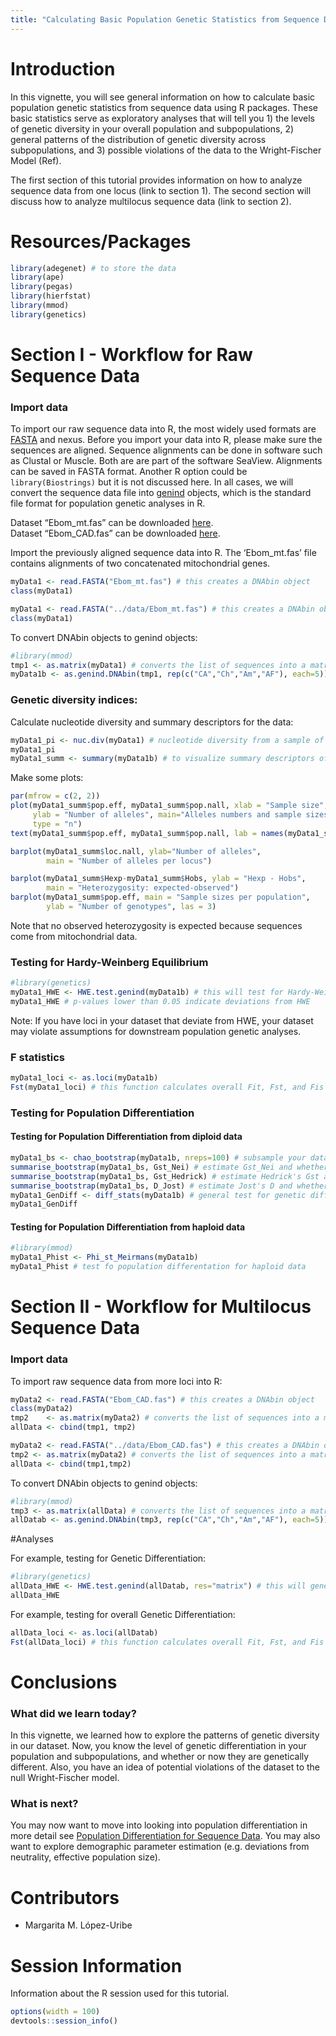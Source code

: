 ```yaml
---
title: "Calculating Basic Population Genetic Statistics from Sequence Data"
---
```


Introduction
=========

In this vignette, you will see general information on how to calculate basic
population genetic statistics from sequence data using R packages. These basic
statistics serve as exploratory analyses that will tell you 1) the levels of
genetic diversity in your overall population and subpopulations, 2) general
patterns of the distribution of genetic diversity across subpopulations, and 3)
possible violations of the data to the Wright-Fischer Model (Ref).

The first section of this tutorial provides information on how to analyze
sequence data from one locus (link to section 1). The second section will
discuss how to analyze multilocus sequence data (link to section 2).


Resources/Packages
=========
```r
library(adegenet) # to store the data
library(ape)
library(pegas)
library(hierfstat)
library(mmod)
library(genetics)
```

Section I - Workflow for Raw Sequence Data
========

### Import data
To import our raw sequence data into R, the most widely used formats are
[FASTA](http://www.ncbi.nlm.nih.gov/BLAST/fasta.html) and nexus. Before you
import your data into R, please make sure the sequences are aligned. Sequence
alignments can be done in software such as Clustal or Muscle. Both are are part
of the software SeaView. Alignments can be saved in FASTA format. Another R
option could be `library(Biostrings)` but it is not discussed here. In all
cases, we will convert the sequence data file into
[genind](http://www.inside-r.org/packages/cran/adegenet/docs/.valid.genind)
objects, which is the standard file format for population genetic analyses in R.

Dataset "Ebom_mt.fas" can be downloaded 
[here](https://github.com/NESCent/popgenInfo/tree/master/data/Ebom_mt.fas).    
Dataset "Ebom_CAD.fas" can be downloaded 
[here](https://github.com/NESCent/popgenInfo/tree/master/data/Ebom_CAD.fas).

Import the previously aligned sequence data into R. The 'Ebom_mt.fas' file
contains alignments of two concatenated mitochondrial genes.

```r
myData1 <- read.FASTA("Ebom_mt.fas") # this creates a DNAbin object
class(myData1)
```

```r
myData1 <- read.FASTA("../data/Ebom_mt.fas") # this creates a DNAbin object
class(myData1)
```

To convert DNAbin objects to genind objects:

```r
#library(mmod)
tmp1 <- as.matrix(myData1) # converts the list of sequences into a matrix
myData1b <- as.genind.DNAbin(tmp1, rep(c("CA","Ch","Am","AF"), each=5))
```

### Genetic diversity indices:
Calculate nucleotide diversity and summary descriptors for the data:

```r
myData1_pi <- nuc.div(myData1) # nucleotide diversity from a sample of DNA sequences in DNAbin format
myData1_pi
myData1_summ <- summary(myData1b) # to visualize summary descriptors of your sequence data file
```
Make some plots:

```r
par(mfrow = c(2, 2))
plot(myData1_summ$pop.eff, myData1_summ$pop.nall, xlab = "Sample size",
	 ylab = "Number of alleles", main="Alleles numbers and sample sizes",
	 type = "n")
text(myData1_summ$pop.eff, myData1_summ$pop.nall, lab = names(myData1_summ$pop.eff))

barplot(myData1_summ$loc.nall, ylab="Number of alleles", 
		main = "Number of alleles per locus")

barplot(myData1_summ$Hexp-myData1_summ$Hobs, ylab = "Hexp - Hobs",
		main = "Heterozygosity: expected-observed")
barplot(myData1_summ$pop.eff, main = "Sample sizes per population",
		ylab = "Number of genotypes", las = 3)
```

Note that no observed heterozygosity is expected because sequences come from
mitochondrial data.

### Testing for Hardy-Weinberg Equilibrium
```r
#library(genetics)
myData1_HWE <- HWE.test.genind(myData1b) # this will test for Hardy-Weinberg equilibrium
myData1_HWE # p-values lower than 0.05 indicate deviations from HWE
```
Note: If you have loci in your dataset that deviate from HWE, your dataset may violate assumptions for downstream population genetic analyses.

### F statistics
```r
myData1_loci <- as.loci(myData1b) 
Fst(myData1_loci) # this function calculates overall Fit, Fst, and Fis of the dataset
```

### Testing for Population Differentiation

#### Testing for Population Differentiation from diploid data

```r
myData1_bs <- chao_bootstrap(myData1b, nreps=100) # subsample your dataset multiple times to estimate significance of genetic differentiation statistics 
summarise_bootstrap(myData1_bs, Gst_Nei) # estimate Gst_Nei and whether or not it is significant
summarise_bootstrap(myData1_bs, Gst_Hedrick) # estimate Hedrick's Gst and whether or not it is significant
summarise_bootstrap(myData1_bs, D_Jost) # estimate Jost's D and whether or not it is significant
myData1_GenDiff <- diff_stats(myData1b) # general test for genetic differentiation per locus and across all subpopultions using Gst, Gst' and Jost D (estimated and based on the harmonic mean between loci)
myData1_GenDiff
```

#### Testing for Population Differentiation from haploid data

```r
#library(mmod)
myData1_Phist <- Phi_st_Meirmans(myData1b) 
myData1_Phist # test fo population differentation for haploid data
```



Section II - Workflow for Multilocus Sequence Data 
========
### Import data

To import raw sequence data from more loci into R:

```r
myData2 <- read.FASTA("Ebom_CAD.fas") # this creates a DNAbin object
class(myData2)
tmp2    <- as.matrix(myData2) # converts the list of sequences into a matrix
allData <- cbind(tmp1, tmp2)
```

```r
myData2 <- read.FASTA("../data/Ebom_CAD.fas") # this creates a DNAbin object
tmp2 <- as.matrix(myData2) # converts the list of sequences into a matrix
allData <- cbind(tmp1,tmp2)
```

To convert DNAbin objects to genind objects:

```r
#library(mmod)
tmp3 <- as.matrix(allData) # converts the list of sequences into a matrix
allDatab <- as.genind.DNAbin(tmp3, rep(c("CA","Ch","Am","AF"), each=5)) # bins data from multiple loci into one DNAbin object - MAKE SURE SEQUENCES IN THE FASTA FILE HAVE THE SAME NAME
```

#Analyses

For example, testing for Genetic Differentiation:

```r
#library(genetics)
allData_HWE <- HWE.test.genind(allDatab, res="matrix") # this will generate a matrix of p-values for HWE
allData_HWE

```

For example, testing for overall Genetic Differentiation:

```r
allData_loci <- as.loci(allDatab) 
Fst(allData_loci) # this function calculates overall Fit, Fst, and Fis of the dataset
```

Conclusions
========

### What did we learn today?

In this vignette, we learned how to explore the patterns of genetic diversity in
our dataset. Now, you know the level of genetic differentiation in your
population and subpopulations, and whether or now they are genetically
different. Also, you have an idea of potential violations of the dataset to the
null Wright-Fischer model.

### What is next?

You may now want to move into looking into population differentiation in more
detail see [Population Differentiation for Sequence Data](PopDiffSequenceData.html). You may also want to explore demographic parameter
estimation (e.g. deviations from neutrality, effective population size).

# Contributors

- Margarita M. López-Uribe

# Session Information

Information about the R session used for this tutorial.

```r
options(width = 100)
devtools::session_info()
```
